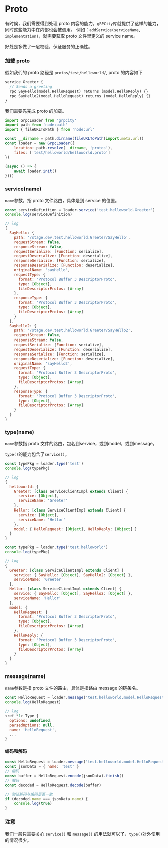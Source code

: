 # Proto

有时候，我们需要得到处理 proto 内容的能力，`gRPCity`库就提供了这样的能力，同时这些能力中在内部也会被调用。
例如：`addService(serviceName, implementation)`，就需要获取 proto 文件里定义的 service name。

好处是多做了一层校验，保证服务的正确性。

### 加载 proto

假如我们的 proto 路径是 `protos/test/helloworld/`, proto 的内容如下

```proto filename="protos/test/helloworld/helloworld.proto"
service Greeter {
  // Sends a greeting
  rpc SayHello(model.HelloRequest) returns (model.HelloReply) {}
  rpc SayHello2(model.HelloRequest) returns (model.HelloReply) {}
}
```

我们需要先完成 proto 的加载。

```js
import GrpcLoader from 'grpcity'
import path from 'node:path'
import { fileURLToPath } from 'node:url'

const __dirname = path.dirname(fileURLToPath(import.meta.url))
const loader = new GrpcLoader({
    location: path.resolve(__dirname, 'protos'),
    files: ['test/helloworld/helloworld.proto']
})

(async () => {
    await loader.init()
})()
```

### service(name)

`name`参数，指 proto 文件路由，具体是到 service 的位置。

```js
const serviceDefinition = loader.service('test.helloworld.Greeter')
console.log(serviceDefinition)

// log
{
  SayHello: {
    path: '/stage.dev.test.helloworld.Greeter/SayHello',
    requestStream: false,
    responseStream: false,
    requestSerialize: [Function: serialize],
    requestDeserialize: [Function: deserialize],
    responseSerialize: [Function: serialize],
    responseDeserialize: [Function: deserialize],
    originalName: 'sayHello',
    requestType: {
      format: 'Protocol Buffer 3 DescriptorProto',
      type: [Object],
      fileDescriptorProtos: [Array]
    },
    responseType: {
      format: 'Protocol Buffer 3 DescriptorProto',
      type: [Object],
      fileDescriptorProtos: [Array]
    }
  },
  SayHello2: {
    path: '/stage.dev.test.helloworld.Greeter/SayHello2',
    requestStream: false,
    responseStream: false,
    requestSerialize: [Function: serialize],
    requestDeserialize: [Function: deserialize],
    responseSerialize: [Function: serialize],
    responseDeserialize: [Function: deserialize],
    originalName: 'sayHello2',
    requestType: {
      format: 'Protocol Buffer 3 DescriptorProto',
      type: [Object],
      fileDescriptorProtos: [Array]
    },
    responseType: {
      format: 'Protocol Buffer 3 DescriptorProto',
      type: [Object],
      fileDescriptorProtos: [Array]
    }
  }
}
```

### type(name)

`name`参数指 proto 文件的路由，包名到service，或到model，或到message。

`type()`的能力包含了`service()`。

```js
const typePkg = loader.type('test')
console.log(typePkg)

// log
{
  helloworld: {
    Greeter: [class ServiceClientImpl extends Client] {
      service: [Object],
      serviceName: 'Greeter'
    },
    Hellor: [class ServiceClientImpl extends Client] {
      service: [Object],
      serviceName: 'Hellor'
    },
    model: { HelloRequest: [Object], HelloReply: [Object] }
  }
}
```

```js
const typePkg = loader.type('test.helloworld')
console.log(typePkg)

// log
{
  Greeter: [class ServiceClientImpl extends Client] {
    service: { SayHello: [Object], SayHello2: [Object] },
    serviceName: 'Greeter'
  },
  Hellor: [class ServiceClientImpl extends Client] {
    service: { SayHello: [Object], SayHello2: [Object] },
    serviceName: 'Hellor'
  },
  model: {
    HelloRequest: {
      format: 'Protocol Buffer 3 DescriptorProto',
      type: [Object],
      fileDescriptorProtos: [Array]
    },
    HelloReply: {
      format: 'Protocol Buffer 3 DescriptorProto',
      type: [Object],
      fileDescriptorProtos: [Array]
    }
  }
}
```

### message(name)

`name`参数是指 proto 文件的路由，具体是指路由 message 的链条名。

```js
const HelloRequest = loader.message('test.helloworld.model.HelloRequest')
console.log(HelloRequest)

// log
<ref *1> Type {
  options: undefined,
  parsedOptions: null,
  name: 'HelloRequest',
  ...
}
```

#### 编码和解码

```js
const HelloRequest = loader.message('test.helloworld.model.HelloRequest')
const jsonData = { name: 'test' }
// 编码
const buffer = HelloRequest.encode(jsonData).finish()
// 解码
const decoded = HelloRequest.decode(buffer)

// 验证解码与编码是否一致
if (decoded.name === jsonData.name) {
    console.log(true)
}
```

### 注意

我们一般只需要关心 `service()` 和 `message()` 的用法就可以了，`type()`对外使用的情况很少。
